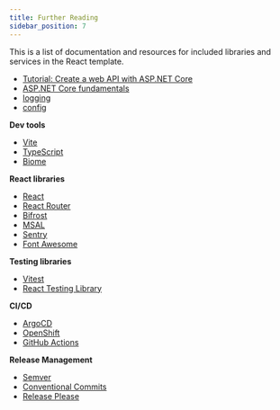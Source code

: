 ```yaml
---
title: Further Reading
sidebar_position: 7
---
```


This is a list of documentation and resources for included libraries and services in the React template.

- [Tutorial: Create a web API with ASP.NET Core](https://learn.microsoft.com/en-us/aspnet/core/tutorials/first-web-api?view=aspnetcore-9.0&tabs=visual-studio)
- [ASP.NET Core fundamentals](https://learn.microsoft.com/en-us/aspnet/core/fundamentals/?view=aspnetcore-9.0&tabs=windows)
- [logging](https://docs.microsoft.com/en-us/aspnet/core/fundamentals/logging/?view=aspnetcore-5.0)
- [config](https://docs.microsoft.com/en-us/aspnet/core/fundamentals/configuration/?view=aspnetcore-5.0)

**Dev tools**

- [Vite](https://vitejs.dev/)
- [TypeScript](https://www.typescriptlang.org/)
- [Biome](https://biomejs.dev/)

**React libraries**

- [React](https://reactjs.org/)
- [React Router](https://reactrouter.com/en/main)
- [Bifrost](https://bifrost.intility.no/)
- [MSAL](https://github.com/AzureAD/microsoft-authentication-library-for-js/blob/dev/lib/msal-react/docs/getting-started.md)
- [Sentry](https://docs.sentry.io/platforms/javascript/guides/react/)
- [Font Awesome](https://fontawesome.com/)

**Testing libraries**

- [Vitest](https://vitest.dev/)
- [React Testing Library](https://testing-library.com/docs/react-testing-library/intro/)

**CI/CD**

- [ArgoCD](https://argo-cd.readthedocs.io/en/stable/)
- [OpenShift](https://www.openshift.com/)
- [GitHub Actions](https://docs.github.com/en/actions)

**Release Management**

- [Semver](https://semver.org/)
- [Conventional Commits](https://www.conventionalcommits.org/en/v1.0.0/)
- [Release Please](https://github.com/googleapis/release-please)
